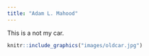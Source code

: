 ```yaml
---
title: "Adam L. Mahood"
---
```


This is a not my car.

```r
knitr::include_graphics("images/oldcar.jpg")
```